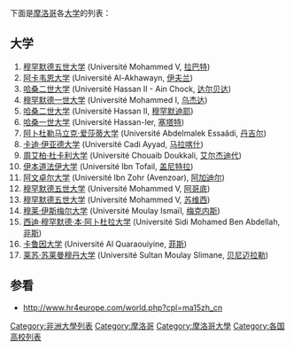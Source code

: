 下面是[[摩洛哥|摩洛哥]]各[[大学|大学]]的列表：

==大学==

# [[穆罕默德五世大学_(拉巴特)|穆罕默德五世大学]] (Université Mohammed V, [[拉巴特|拉巴特]])
# [[阿卡韦恩大学|阿卡韦恩大学]] (Université Al-Akhawayn, [[伊夫兰|伊夫兰]]) 
# [[哈桑二世大学_(达尔贝达)|哈桑二世大学]]  (Université Hassan II - Ain Chock, [[达尔贝达|达尔贝达]]) 
# [[穆罕默德一世大学|穆罕默德一世大学]]  (Université Mohammed I, [[乌杰达|乌杰达]]) 
# [[哈桑二世大学_(穆罕默迪耶)|哈桑二世大学]]  (Université Hassan II, [[穆罕默迪耶|穆罕默迪耶]])
# [[哈桑一世大学|哈桑一世大学]] (Université Hassan-Ier, [[塞塔特|塞塔特]])
# [[阿卜杜勒马立克·爱莎蒂大学|阿卜杜勒马立克·爱莎蒂大学]]  (Université Abdelmalek Essaâdi, [[丹吉尔|丹吉尔]]) 
# [[卡迪·伊亚德大学|卡迪·伊亚德大学]]  (Université Cadi Ayyad, [[马拉喀什|马拉喀什]])
# [[周艾柏·杜卡利大学|周艾柏·杜卡利大学]]  (Université Chouaib Doukkali, [[艾尔杰迪代|艾尔杰迪代]]) 
# [[伊本道法伊大学|伊本道法伊大学]] (Université Ibn Tofail, [[盖尼特拉|盖尼特拉]]) 
# [[阿文卓尔大学|阿文卓尔大学]] (Université Ibn Zohr (Avenzoar), [[阿加迪尔|阿加迪尔]]) 
# [[穆罕默德五世大学_(阿哥底)|穆罕默德五世大学]] (Université Mohammed V, [[阿哥底|阿哥底]]) 
# [[穆罕默德五世大学_(苏维西)|穆罕默德五世大学]] (Université Mohammed V, [[苏维西|苏维西]])
# [[穆莱·伊斯梅尔大学|穆莱·伊斯梅尔大学]] (Université Moulay Ismaïl, [[梅克内斯|梅克内斯]]) 
# [[西迪·穆罕默德·本·阿卜杜拉大学|西迪·穆罕默德·本·阿卜杜拉大学]] (Université Sidi Mohamed Ben Abdellah, [[非斯|非斯]]) 
# [[卡鲁因大学|卡鲁因大学]]  (Université Al Quaraouiyine, [[菲斯|菲斯]])
# [[莱苏·苏莱曼穆丹大学|莱苏·苏莱曼穆丹大学]] (Université Sultan Moulay Slimane, [[贝尼迈拉勒|贝尼迈拉勒]])

==参看==
* http://www.hr4europe.com/world.php?cpl=ma15zh_cn {{Wayback|url=http://www.hr4europe.com/world.php?cpl=ma15zh_cn |date=20190928194616 }}

{{非洲题目|大学列表}}

[[Category:非洲大學列表|Category:非洲大學列表]]
[[Category:摩洛哥|Category:摩洛哥]]
[[Category:摩洛哥大學|Category:摩洛哥大學]]
[[Category:各国高校列表|Category:各国高校列表]]
